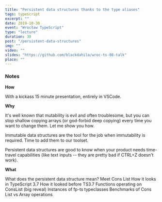 ```yaml
---
title: "Persistent data structures thanks to the type aliases"
tags: typescript
excerpt: ""
date: 2019-10-30
event: "Wrocław TypeScript"
type: "lecture"
duration: 30
post: "/persistent-data-structures"
img: ""
video: ""
slides: "https://github.com/blackdahila/wroc-ts-08-talk"
place: ""
---
```


### Notes

**How**

With a kickass 15 minute presentation, entirely in VSCode.

**Why**

It's well known that mutability is evil and often troublesome, but you can stop
shallow copying arrays (or god-forbid deep copying) every time you want to
change them. Let me show you how.

Immutable data structures are the tool for the job when immutability is
required. Time to add them to our toolset.

Persistent data structures are good to know when your product needs time-travel
capabilities (like text inputs -- they are pretty bad if CTRL+Z doesn't work).

**What**

What does the persistent data structure mean? Meet Cons List How it looks in
TypeScript 3.7 How it looked before TS3.7 Functions operating on ConsList (big
reveal) Instances of fp-ts typeclasses Benchmarks of Cons List vs Array
operations
